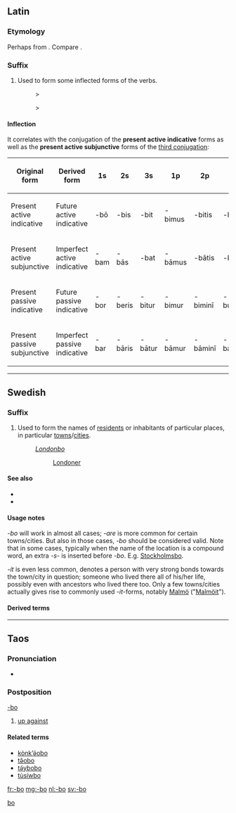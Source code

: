 {{also|Appendix:Variations of "bo"}}
==Latin==

===Etymology===
Perhaps from {{der|la|ine-pro|*bʰuH-||to grow, become, come into being, appear}}. Compare {{m|la|fīō||I become}}.

===Suffix===
{{la-suffix|-bō}}

# Used to form some inflected forms of the verbs.
#: {{m|la|amō||I love}} > {{m|la|amābō||I will love}}
#: {{m|la|amō||I love}} > {{m|la|amābam||I was loving}}

====Inflection====
It correlates with the conjugation of the '''present active indicative''' forms as well as the '''present active subjunctive''' forms of the [[Appendix:Latin third conjugation|third conjugation]]:
{| class=wikitable
! Original form !! Derived form
! 1s !! 2s !! 3s !! 1p !! 2p !! 3p
|-
| Present active indicative
| Future active indicative
| -bō || -bis || -bit || -bimus || -bitis || -bunt
|-
| Present active subjunctive
| Imperfect active indicative
| -bam || -bās || -bat || -bāmus || -bātis || -bant
|-
| Present passive indicative
| Future passive indicative
| -bor || -beris || -bitur || -bimur || -biminī || -buntur
|-
| Present passive subjunctive
| Imperfect passive indicative
| -bar || -bāris || -bātur || -bāmur || -bāminī || -bantur
|}

----

==Swedish==

===Suffix===
{{head|sv|suffix}}

# Used to form the names of [[resident]]s or inhabitants of particular places, in particular [[towns]]/[[cities]].
#: ''[[Londonbo]]''
#:: [[Londoner]]

====See also====
* {{l|sv|-are}}
* {{l|sv|-it}}

====Usage notes====
''-bo'' will work in almost all cases; ''-are'' is more common for certain towns/cities. But also in those cases, ''-bo'' should be considered valid. Note that in some cases, typically when the name of the location is a compound word, an extra ''-s-'' is inserted before ''-bo''. E.g. [[Stockholmsbo]].

''-it'' is even less common, denotes a person with very strong bonds towards the town/city in question; someone who lived there all of his/her life, possibly even with ancestors who lived there too. Only a few towns/cities actually gives rise to commonly used ''-it''-forms, notably [[Malmö]] ("[[Malmöit]]").

====Derived terms====
{{suffixsee|sv}}

----

==Taos==

===Pronunciation===
* {{IPA|/bɑ/|lang=twf}}

===Postposition===
[[-bo]]

# [[up against]]

====Related terms====
* [[kònk’ə́obo]]
* [[tə̂obo]]
* [[tə́ybobo]]
* [[tùsíwbo]]

[[Category:Taos postpositions|bo]]

[[fr:-bo]]
[[mg:-bo]]
[[nl:-bo]]
[[sv:-bo]]